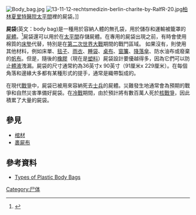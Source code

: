 
[[Image:Body_bag.jpg|thumb]]
[[File:13-11-12-rechtsmedizin-berlin-charite-by-RalfR-20.jpg|thumb]][[柏林|柏林]][[夏里特醫院|夏里特醫院]][[太平間|太平間]]裡的屍袋。]]

'''屍袋'''(英文：body bag)是一種用於容納人體的無孔袋，用於儲存和運輸被籠罩的[[屍體|屍體]]。<ref>{{Cite web |url=https://slate.com/human-interest/2006/04/do-they-really-call-body-bags-transfer-tubes.html |title=存档副本 |access-date=2021-04-04 |archive-date=2021-06-19 |archive-url=https://web.archive.org/web/20210619171226/https://slate.com/human-interest/2006/04/do-they-really-call-body-bags-transfer-tubes.html |dead-url=no }}</ref>屍袋還可以用於在[[太平間|太平間]]存儲屍體。在專用的屍袋出現之前，有時會使用棉質的[[床墊|床墊]]代替，特別是在[[第二次世界大戰|第二次世界大戰]]期間的戰鬥區域。 如果沒有，則使用其他材料，例如床單、[[毯子|毯子]]、[[雨衣|雨衣]]、[[睡袋|睡袋]]、[[桌布|桌布]]、[[窗簾|窗簾]]、[[降落傘|降落傘]]、防水油布或廢棄的[[帆布|帆布]]。但是，隨後的[[橡膠|橡膠]]（現在是[[塑料|塑料]]）屍袋設計要優越得多，因為它們可以防止[[體液|體液]]洩漏。屍袋的尺寸通常約為36英寸x 90英寸（91厘米x 229厘米）。在每個角落和邊緣大多都有某種形式的提手，通常是織帶製成的。

在現代[[戰爭|戰爭]]中，屍袋已被用來容納死去[[士兵|士兵]]的屍體。災難發生地通常會為預期的戰爭和自然災害準備好屍袋。在[[冷戰|冷戰]]期間，由於預計將有數百萬人死於[[核戰爭|核戰爭]]，因此積累了大量的屍袋。

== 參見 ==
{{commonscat|Body bags}}
* [[棺材|棺材]]
* [[裹屍布|裹屍布]]

==參考資料==
* [http://www.classicplasticscorp.com/body-bags.html Types of Plastic Body Bags] {{Wayback|url=http://www.classicplasticscorp.com/body-bags.html |date=20210121174540 }}
{{reflist}}

{{袋子}}

[[Category:尸体|Category:尸体]]